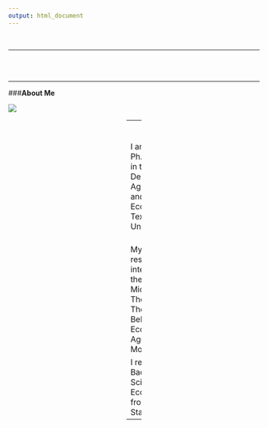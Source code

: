 ```yaml
---
output: html_document
---
```

<br>

---

<br>
<br>

<div class="container">
<div class="row">

<div class="col-sm-4" align="center">

---

###**About Me**

![](images/MLPic_1.png)
</div>

<div class="col-sm-5" align="center">


---
<br>
<br>
I am a Ph.D. student in the Department of Agricultural and Applied Economics at Texas Tech University. <br><br>
 
My main research interests are in the areas of Microeconomic Theory, Game Theory, Behavioral Economics and Agent Based Modeling.
  
I received a Bachelor of Science in Economics from Penn State 2014.
<br>
</div>
</div>
</div>

---